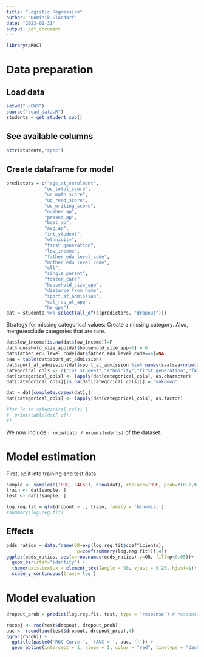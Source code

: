 ```yaml
---
title: "Logistic Regression"
author: "Dominik Glandorf"
date: "2023-01-31"
output: pdf_document
---
```

```r
library(pROC)
```

# Data preparation
## Load data
```r
setwd("~/EWS")
source("read_data.R")
students = get_student_sub()
```
## See available columns
```r
attr(students,"spec")
```
## Create dataframe for model
```r
predictors = c("age_at_enrolment",
              "uc_total_score",
              "uc_math_score",
              "uc_read_score",
              "uc_writing_score",
              "number_ap",
              "passed_ap",
              "best_ap",
              "avg_ap",
              "int_student",
              "ethnicity",
              "first_generation",
              "low_income",
              "father_edu_level_code",
              "mother_edu_level_code",
              "ell",
              "single_parent",
              "foster_care",
              "household_size_app",
              "distance_from_home",
              "sport_at_admission",
              "cal_res_at_app",
              "hs_gpa")
dat = students %>% select(all_of(c(predictors, "dropout")))
```
Strategy for missing categorical values: Create a missing category. Also, merge/exclude categories that are rare.
```r
dat$low_income[is.na(dat$low_income)]=F
dat$household_size_app[dat$household_size_app>6] = 6
dat$father_edu_level_code[dat$father_edu_level_code==4]=NA
saa = table(dat$sport_at_admission)
dat$sport_at_admission[dat$sport_at_admission %in% names(saa[saa<nrow(dat)/1000])] = "other"
categorical_cols <- c("int_student","ethnicity","first_generation","father_edu_level_code","mother_edu_level_code",  "low_income","ell","single_parent","foster_care","household_size_app","sport_at_admission","cal_res_at_app")
dat[categorical_cols] <- lapply(dat[categorical_cols], as.character)
dat[categorical_cols][is.na(dat[categorical_cols])] = "unknown"

dat = dat[complete.cases(dat),]
dat[categorical_cols] <- lapply(dat[categorical_cols], as.factor)

#for (c in categorical_cols) {
#  print(table(dat[,c]))
#}
```
We now include `r nrow(dat) / nrow(students)` of the dataset.

# Model estimation
First, split into training and test data
```r
sample <- sample(c(TRUE, FALSE), nrow(dat), replace=TRUE, prob=c(0.7,0.3))
train <- dat[sample, ]
test <- dat[!sample, ]
```

```r
log.reg.fit = glm(dropout ~ ., train, family = 'binomial')
#summary(log.reg.fit)
```
## Effects
```r
odds_ratios = data.frame(OR=exp(log.reg.fit$coefficients),
                          p=coef(summary(log.reg.fit))[,4])
ggplot(odds_ratios, aes(x=row.names(odds_ratios),y=OR, fill=p<0.05))+
  geom_bar(stat="identity") +
  theme(axis.text.x = element_text(angle = 90, vjust = 0.25, hjust=1)) +
  scale_y_continuous(trans='log')
```
# Model evaluation
```r
dropout_prob = predict(log.reg.fit, test, type = "response") # response outputs the prob instead of log odds

rocobj <- roc(test$dropout, dropout_prob)
auc <- round(auc(test$dropout, dropout_prob),4)
ggroc(rocobj) +
  ggtitle(paste0('ROC Curve ', '(AUC = ', auc, ')')) + 
  geom_abline(intercept = 1, slope = 1, color = "red", linetype = "dashed")
```

